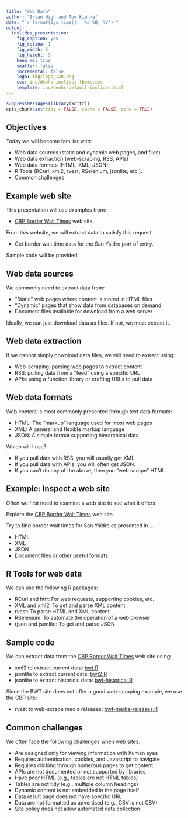 ```yaml
---
title: "Web Data"
author: "Brian High and Tom Kiehne"
date: "`r format(Sys.time(), '%d %B, %Y')`"
output:
  ioslides_presentation:
    fig_caption: yes
    fig_retina: 1
    fig_width: 5
    fig_height: 3
    keep_md: true
    smaller: false
    incremental: false
    logo: img/logo_128.png
    css: inc/deohs-ioslides-theme.css
    template: inc/deohs-default-ioslides.html
---
```


```r
suppressMessages(library(knitr))
opts_chunk$set(tidy = FALSE, cache = FALSE, echo = TRUE)
```

<!-- Note: Custom CSS changes title font and removes footer gradient. -->
<!-- Note: Custom HTML template replaces logo with banner on title page.-->

## Objectives

Today we will become familiar with:

- Web data sources (static and dynamic web pages, and files)
- Web data extraction (web-scraping, RSS, APIs)
- Web data formats (HTML, XML, JSON)
- R Tools (RCurl, xml2, rvest, RSelenium, jsonlite, etc.). 
- Common challenges

## Example web site

This presentation will use examples from:

- [CBP Border Wait Times](https://bwt.cbp.gov/) web site.

From this website, we will extract data to satisfy this request:

- Get border wait time data for the San Ysidro port of entry.

Sample code will be provided.

## Web data sources

We commonly need to extract data from:

- "Static" web pages where content is stored in HTML files
- "Dynamic" pages that show data from databases on demand
- Document files available for download from a web server

Ideally, we can just download data as files. If not, we must extract it.

## Web data extraction

If we cannot simply download data files, we will need to extract using:

- Web-scraping: parsing web pages to extract content
- RSS: pulling data from a "feed" using a specific URL
- APIs: using a function library or crafting URLs to pull data

## Web data formats

Web content is most commonly presented through text data formats: 

- HTML: The "markup" language used for most web pages
- XML: A general and flexible markup language
- JSON: A simple format supporting hierarchical data

Which will I use?

- If you pull data with RSS, you will usually get XML.
- If you pull data with APIs, you will often get JSON.
- If you can't do any of the above, then you "web scrape" HTML.

## Example: Inspect a web site

Often we first need to examine a web site to see what it offers.

Explore the [CBP Border Wait Times](https://bwt.cbp.gov/) web site. 

Try to find border wait times for San Ysidro as presented in ...

- HTML
- XML
- JSON
- Document files or other useful formats

## R Tools for web data

We can use the following R packages:

- RCurl and httr: For web requests, supporting cookies, etc.
- XML and xml2: To get and parse XML content
- rvest: To parse HTML and XML content
- RSelenium: To automate the operation of a web browser
- rjson and jsonlite: To get and parse JSON

## Sample code

We can extract data from the [CBP Border Wait Times](https://bwt.cbp.gov/) web site using:

- xml2 to extract current data: [bwt.R](R/bwt.R)
- jsonlite to extract current data: [bwt2.R](R/bwt2.R)
- jsonlite to extract historical data: [bwt-historical.R](R/bwt-historical.R)

Since the BWT site does not offer a good web-scraping example, we use the CBP site:

- rvest to web-scrape media releases: [bwt-media-releases.R](R/bwt-media-releases.R)

## Common challenges

We often face the following challenges when web sites:

- Are designed only for viewing information with human eyes
- Requires authentication, cookies, and Javascript to navigate
- Requires clicking through numerous pages to get content
- APIs are not documented or not supported by libraries
- Have poor HTML (e.g., tables are not HTML tables)
- Tables are not tidy (e.g., multiple column headings)
- Dynamic content is not embedded in the page itself
- Data result page does not have specific URL
- Data are not formatted as advertised (e.g., CSV is not CSV)
- Site policy does not allow automated data collection
